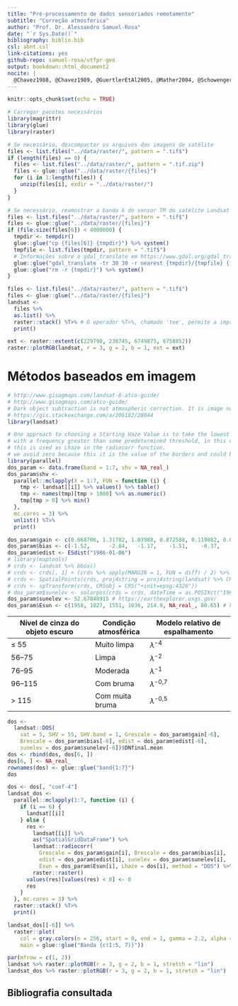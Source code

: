 ```yaml
---
title: "Pré-processamento de dados sensoriados remotamente"
subtitle: "Correção atmosférica"
author: "Prof. Dr. Alessandro Samuel-Rosa"
date: "`r Sys.Date()`"
bibliography: biblio.bib
csl: abnt.csl
link-citations: yes
github-repo: samuel-rosa/utfpr-geo
output: bookdown::html_document2
nocite: | 
  @Chavez1988, @Chavez1989, @GuertlerEtAl2005, @Mather2004, @Schowengerdt2007
---
```


```r
knitr::opts_chunk$set(echo = TRUE)

# Carregar pacotes necessários
library(magrittr)
library(glue)
library(raster)

# Se necessário, descompactar os arquivos das imagens de satélite
files <- list.files("../data/raster/", pattern = ".tif$")
if (length(files) == 0) {
  files <- list.files("../data/raster/", pattern = ".tif.zip")
  files <- glue::glue("../data/raster/{files}")
  for (i in 1:length(files)) {
    unzip(files[i], exdir = "../data/raster/")
  }
}

# Se necessário, reamostrar a banda 6 do sensor TM do satélite Landsat 5 para 30 m
files <- list.files("../data/raster/", pattern = ".tif$")
files <- glue::glue("../data/raster/{files}")
if (file.size(files[6]) < 4000000) {
  tmpdir <- tempdir()
  glue::glue("cp {files[6]} {tmpdir}") %>% system()
  tmpfile <- list.files(tmpdir, pattern = ".tif$")
  # Informações sobre o gdal_translate em https://www.gdal.org/gdal_translate.html
  glue::glue("gdal_translate -tr 30 30 -r nearest {tmpdir}/{tmpfile} {files[6]}") %>% system()
  glue::glue("rm -r {tmpdir}") %>% system()
}
```

```r
files <- list.files("../data/raster/", pattern = ".tif$")
files <- glue::glue("../data/raster/{files}")
landsat <- 
  files %>% 
  as.list() %>%
  raster::stack() %T>% # O operador %T>%, chamado 'tee', permite a impressão do resultado
  print()
```

```r
ext <- raster::extent(c(229790, 238745, 6749875, 6758852))
raster::plotRGB(landsat, r = 3, g = 2, b = 1, ext = ext)
```

# Métodos baseados em imagem

```r
# http://www.gisagmaps.com/landsat-8-atco-guide/
# http://www.gisagmaps.com/atco-guide/
# Dark object subtraction is not atmospheric correction. It is image normalization.
# https://gis.stackexchange.com/a/206182/28044
library(landsat)
```

```r
# One approach to choosing a Starting Haze Value is to take the lowest DN value
# with a frequency greater than some predetermined threshold, in this case 1000 pixels.
# this is used as Lhaze in the radiocorr function.
# we avoid zero because this it is the value of the borders and could be an optimiztic estimate.
library(parallel)
dos_param <- data.frame(band = 1:7, shv = NA_real_)
dos_param$shv <- 
  parallel::mclapply(X = 1:7, FUN = function (i) {
    tmp <- landsat[[i]] %>% values() %>% table()
    tmp <- names(tmp)[tmp > 1000] %>% as.numeric()
    tmp[tmp > 0] %>% min()
  },
  mc.cores = 3) %>% 
  unlist() %T>% 
  print()
```

```r
dos_param$gain <- c(0.668706, 1.31702, 1.03988, 0.872588, 0.119882, 0.0551576, 0.0652941)
dos_param$bias <- c(-1.52,      -2.84,   -1.17,    -1.51,    -0.37,    1.2378,     -0.15)
dos_param$edist <- ESdist("1986-01-06")
# library(maptools)
# crds <- landsat %>% bbox() 
# crds <- crds[, 1] + (crds %>% apply(MARGIN = 1, FUN = diff) / 2) %>% matrix(ncol = 2)
# crds <- SpatialPoints(crds, proj4string = proj4string(landsat) %>% CRS)
# crds <- spTransform(crds, CRSobj = CRS("+init=epsg:4326"))
# dos_param$sunelev <- solarpos(crds = crds, dateTime = as.POSIXct("1986-01-06 12:58:18"))[2]
dos_param$sunelev <- 52.67848915 # https://earthexplorer.usgs.gov/
dos_param$Esun <- c(1958, 1827, 1551, 1036, 214.9, NA_real_, 80.65) # https://landsat.usgs.gov/esun
```

Nível de cinza do objeto escuro | Condição atmosférica | Modelo relativo de espalhamento
------------------------------- | -------------------- | -------------------------------
$\leq$ 55                       | Muito limpa          | $\lambda$^-4^
56--75                          | Limpa                | $\lambda$^-2^
76--95                          | Moderada             | $\lambda$^-1^
96--115                         | Com bruma            | $\lambda$^-0,7^
$>$ 115                         | Com muita bruma      | $\lambda$^-0,5^

```r
dos <- 
  landsat::DOS(
    sat = 5, SHV = 55, SHV.band = 1, Grescale = dos_param$gain[-6],
    Brescale = dos_param$bias[-6], edist = dos_param$edist[-6], 
    sunelev = dos_param$sunelev[-6])$DNfinal.mean
dos <- rbind(dos, dos[6, ])
dos[6, ] <- NA_real_
rownames(dos) <- glue::glue("band{1:7}")
dos
```

```r
dos <- dos[, "coef-4"]
landsat_dos <- 
  parallel::mclapply(1:7, function (i) {
    if (i == 6) {
      landsat[[i]]
    } else {
      res <-
        landsat[[i]] %>% 
        as("SpatialGridDataFrame") %>% 
        landsat::radiocorr(
          Grescale = dos_param$gain[i], Brescale = dos_param$bias[i], 
          edist = dos_param$edist[i], sunelev = dos_param$sunelev[i], 
          Esun = dos_param$Esun[i], Lhaze = dos[i], method = "DOS") %>% 
        raster::raster()
      values(res)[values(res) < 0] <- 0
      res
    }
  }, mc.cores = 3) %>% 
  raster::stack() %T>% 
  print()
```

```r
landsat_dos[[-6]] %>% 
  raster::plot(
    col = gray.colors(n = 256, start = 0, end = 1, gamma = 2.2, alpha = NULL), 
    main = glue::glue("Banda {c(1:5, 7)}"))
```

```r
par(mfrow = c(1, 2))
landsat %>% raster::plotRGB(r = 3, g = 2, b = 1, stretch = "lin")
landsat_dos %>% raster::plotRGB(r = 3, g = 2, b = 1, stretch = "lin")
```

## Bibliografia consultada